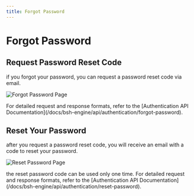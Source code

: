 ```yaml
---
title: Forgot Password
---
```


# Forgot Password

## Request Password Reset Code

if you forgot your password, you can request a password reset code via email.

![Forgot Password Page](/images/bsh-egnine/auth/forgot-password.png)

<Callout type='info'>
    For detailed request and response formats, refer to the [Authentication API Documentation](/docs/bsh-engine/api/authentication/forgot-password).
</Callout>

## Reset Your Password

after you request a password reset code, you will receive an email with a code to reset your password.

![Reset Password Page](/images/bsh-egnine/auth/reset-password.png)

<Callout type='warning'>
    the reset password code can be used only one time.
</Callout>

<Callout type='info'>
    For detailed request and response formats, refer to the [Authentication API Documentation](/docs/bsh-engine/api/authentication/reset-password).
</Callout>
